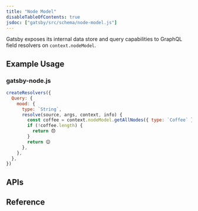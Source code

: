 ```yaml
---
title: "Node Model"
disableTableOfContents: true
jsdoc: ["gatsby/src/schema/node-model.js"]
---
```



Gatsby exposes its internal data store and query capabilities to GraphQL field resolvers on `context.nodeModel`.

## Example Usage
### gatsby-node.js
```javascript
createResolvers({
  Query: {
    mood: {
      type: `String`,
      resolve(source, args, context, info) {
        const coffee = context.nodeModel.getAllNodes({ type: `Coffee` })
        if (!coffee.length) {
          return 😞
        }
        return 😊
      },
    },
  },
})
```

## APIs
<APIContents docs={props.mergedFuncs} />

## Reference
<APIReference docs={props.mergedFuncs} />